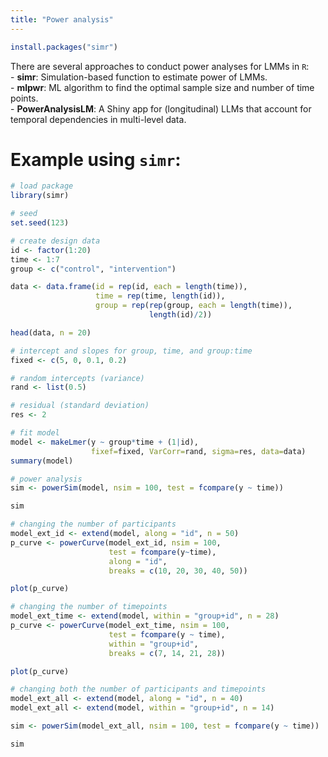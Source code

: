 ```yaml
---
title: "Power analysis"
---
```


```r
install.packages("simr")
```

There are several approaches to conduct power analyses for LMMs in `R`:  
- **simr**: Simulation-based function to estimate power of LMMs.  
- **mlpwr**: ML algorithm to find the optimal sample size and number of time points.  
- **PowerAnalysisLM**: A Shiny app for (longitudinal) LLMs that account for temporal dependencies in multi-level data.

# Example using `simr`:
```r
# load package
library(simr)

# seed
set.seed(123)

# create design data
id <- factor(1:20)
time <- 1:7
group <- c("control", "intervention")

data <- data.frame(id = rep(id, each = length(time)),
                   time = rep(time, length(id)),
                   group = rep(rep(group, each = length(time)), 
                               length(id)/2))

head(data, n = 20)
```

```r
# intercept and slopes for group, time, and group:time
fixed <- c(5, 0, 0.1, 0.2)

# random intercepts (variance)
rand <- list(0.5)

# residual (standard deviation)
res <- 2
```

```r
# fit model
model <- makeLmer(y ~ group*time + (1|id),
                  fixef=fixed, VarCorr=rand, sigma=res, data=data)
summary(model)
```


```r
# power analysis
sim <- powerSim(model, nsim = 100, test = fcompare(y ~ time))
```

```r
sim
```


```r
# changing the number of participants
model_ext_id <- extend(model, along = "id", n = 50)
p_curve <- powerCurve(model_ext_id, nsim = 100, 
                      test = fcompare(y~time), 
                      along = "id", 
                      breaks = c(10, 20, 30, 40, 50))
```

```r
plot(p_curve)
```

```r
# changing the number of timepoints
model_ext_time <- extend(model, within = "group+id", n = 28)
p_curve <- powerCurve(model_ext_time, nsim = 100, 
                      test = fcompare(y ~ time), 
                      within = "group+id", 
                      breaks = c(7, 14, 21, 28))
```

```r
plot(p_curve)
```

```r
# changing both the number of participants and timepoints
model_ext_all <- extend(model, along = "id", n = 40)
model_ext_all <- extend(model, within = "group+id", n = 14)

sim <- powerSim(model_ext_all, nsim = 100, test = fcompare(y ~ time))
```

```r
sim
```






